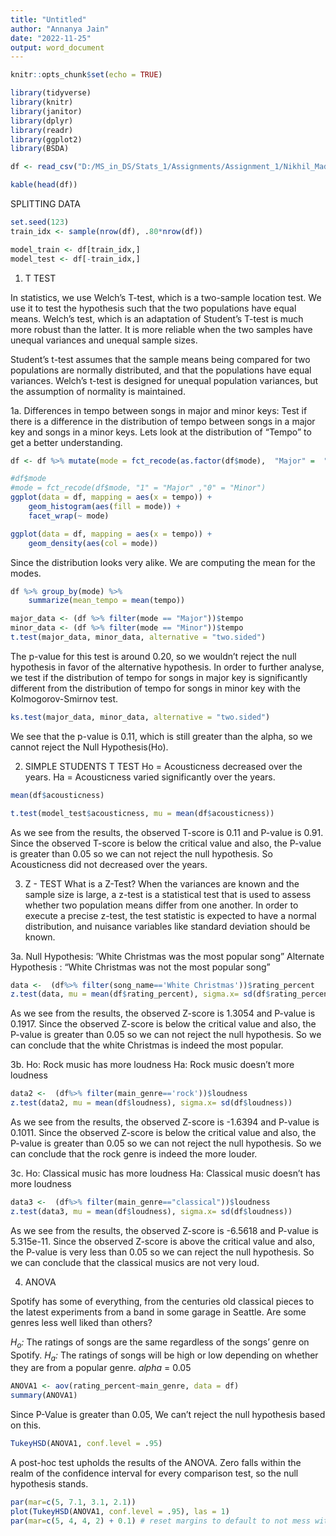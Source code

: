 ---
title: "Untitled"
author: "Annanya Jain"
date: "2022-11-25"
output: word_document
---

```{r setup, include=FALSE}
knitr::opts_chunk$set(echo = TRUE)
```
```{r}
library(tidyverse)
library(knitr)
library(janitor)
library(dplyr)
library(readr)
library(ggplot2)
library(BSDA)
```

```{r}
df <- read_csv("D:/MS_in_DS/Stats_1/Assignments/Assignment_1/Nikhil_Madhu_Belavinakodige_Stats_Assignment_1/Stats_Assignment_1_Cleaned.csv")
```
```{r}
kable(head(df))
```

SPLITTING DATA
```{r}
set.seed(123)
train_idx <- sample(nrow(df), .80*nrow(df))

model_train <- df[train_idx,]
model_test <- df[-train_idx,]
```


1. T TEST

In statistics, we use Welch’s T-test, which is a two-sample location test. We use it to test the hypothesis such that the two populations have equal means. Welch’s test, which is an adaptation of Student’s T-test is much more robust than the latter. It is more reliable when the two samples have unequal variances and unequal sample sizes.

Student's t-test assumes that the sample means being compared for two populations are normally distributed, and that the populations have equal variances. Welch's t-test is designed for unequal population variances, but the assumption of normality is maintained.

1a. Differences in tempo between songs in major and minor keys:
Test if there is a difference in the distribution of tempo between songs in a major key and songs in a minor keys. 
Lets look at the distribution of "Tempo" to get a better understanding. 
```{r}
df <- df %>% mutate(mode = fct_recode(as.factor(df$mode),  "Major" =  "1", "Minor" = "0"))
```

```{r}
#df$mode
#mode = fct_recode(df$mode, "1" = "Major" ,"0" = "Minor")
ggplot(data = df, mapping = aes(x = tempo)) +
    geom_histogram(aes(fill = mode)) +
    facet_wrap(~ mode)
```
```{r}
ggplot(data = df, mapping = aes(x = tempo)) +
    geom_density(aes(col = mode))
```
Since the distribution looks very alike. We are computing the mean for the modes. 
```{r}
df %>% group_by(mode) %>%
    summarize(mean_tempo = mean(tempo))
```

```{r}
major_data <- (df %>% filter(mode == "Major"))$tempo
minor_data <- (df %>% filter(mode == "Minor"))$tempo
t.test(major_data, minor_data, alternative = "two.sided")
```

The p-value for this test is around 0.20, so we wouldn’t reject the null hypothesis in favor of the alternative hypothesis. In order to further analyse, we test if the distribution of tempo for songs in major key is significantly different from the distribution of tempo for songs in minor key with the Kolmogorov-Smirnov test. 

```{r}
ks.test(major_data, minor_data, alternative = "two.sided")
```
We see that the p-value is 0.11, which is still greater than the alpha, so we cannot reject the Null Hypothesis(Ho). 


2. SIMPLE STUDENTS T TEST
Ho = Acousticness decreased over the years.
Ha = Acousticness varied significantly over the years.

```{r}
mean(df$acousticness)
```

```{r}
t.test(model_test$acousticness, mu = mean(df$acousticness))
```
As we see from the results, the observed T-score is 0.11 and P-value is 0.91. Since the observed T-score is below the critical value and also, the P-value is greater than 0.05 so we can not reject the null hypothesis. So Acousticness did not decreased over the years. 



3. Z - TEST
What is a Z-Test?
When the variances are known and the sample size is large, a z-test is a statistical test that is used to assess whether two population means differ from one another. In order to execute a precise z-test, the test statistic is expected to have a normal distribution, and nuisance variables like standard deviation should be known.


3a. 
Null Hypothesis: 'White Christmas was the most popular song"
Alternate Hypothesis : "White Christmas was not the most popular song"

```{r}
data <-  (df%>% filter(song_name=='White Christmas'))$rating_percent
z.test(data, mu = mean(df$rating_percent), sigma.x= sd(df$rating_percent))
```
As we see from the results, the observed Z-score is 1.3054 and P-value is 0.1917. Since the observed Z-score is below the critical value and also, the P-value is greater than 0.05 so we can not reject the null hypothesis. So we can conclude that the white Christmas is indeed the most popular.


3b.
Ho: Rock music has more loudness
Ha: Rock music doesn't more loudness

```{r}
data2 <-  (df%>% filter(main_genre=='rock'))$loudness
z.test(data2, mu = mean(df$loudness), sigma.x= sd(df$loudness))
```
As we see from the results, the observed Z-score is -1.6394 and P-value is 0.1011. Since the observed Z-score is below the critical value and also, the P-value is greater than 0.05 so we can not reject the null hypothesis. So we can conclude that the rock genre is indeed the more louder. 


3c.
Ho: Classical music has more loudness
Ha: Classical music doesn't has more loudness
```{r}
data3 <-  (df%>% filter(main_genre=="classical"))$loudness
z.test(data3, mu = mean(df$loudness), sigma.x= sd(df$loudness))
```
As we see from the results, the observed Z-score is -6.5618 and P-value is 5.315e-11. Since the observed Z-score is above the critical value and also, the P-value is very less than 0.05 so we can reject the null hypothesis. So we can conclude that the classical musics are not very loud.



4. ANOVA

Spotify has some of everything, from the centuries old classical pieces to the latest experiments from a band in some garage in Seattle. Are some genres less well liked than others?

_H~o~:_ The ratings of songs are the same regardless of the songs' genre on Spotify.
_H~a~:_ The ratings of songs will be high or low depending on whether they are from a popular genre.
_alpha_ = 0.05

```{r genre ratings ANOVA}
ANOVA1 <- aov(rating_percent~main_genre, data = df)
summary(ANOVA1)
```
Since P-Value is greater than 0.05, We can't reject the null hypothesis based on this. 

```{r genre ratings TukeyHSD}
TukeyHSD(ANOVA1, conf.level = .95)
```
A post-hoc test upholds the results of the ANOVA. Zero falls within the realm of the confidence interval for every comparison test, so the null hypothesis stands.

```{r genre rating Tukey plot}
par(mar=c(5, 7.1, 3.1, 2.1))
plot(TukeyHSD(ANOVA1, conf.level = .95), las = 1)
par(mar=c(5, 4, 4, 2) + 0.1) # reset margins to default to not mess with following plots

```
